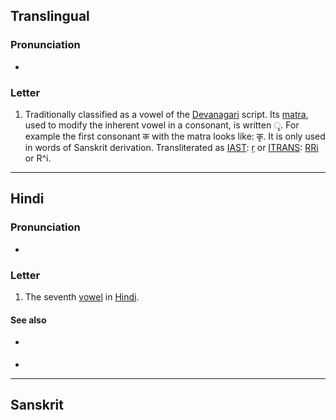 {{character info/new}}
==Translingual==

===Pronunciation===
* {{IPA|/ɻ̩/|/r/|lang=mul}}
<!--Hmm, I can't find the sources, but it's also pronounced just as ri though I'm not sure that's the right IPA-->

===Letter===
{{mul-Deva|ṛ}}

# Traditionally classified as a vowel of the [[Devanagari]] script. Its [[matra]], used to modify the inherent vowel in a consonant, is written &#x0943;. For example the first consonant क with the matra looks like: कृ. It is only used in words of Sanskrit derivation. Transliterated as [[w:IAST|IAST]]: [[ṛ]] or [[w:ITRANS|ITRANS]]: [[RRi]] or R^i.

----

==Hindi==

===Pronunciation===
* {{hi-IPA|रि}}

===Letter===
{{head|hi|letter}}

# The seventh [[vowel]] in [[Hindi]].

====See also====
* {{sense|matra}} {{l|hi|ृ}}
* {{list:Devanagari script letters/hi}}
----
==Sanskrit==